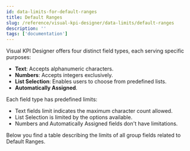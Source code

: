 ```yaml
---
id: data-limits-for-default-ranges
title: Default Ranges
slug: /reference/visual-kpi-designer/data-limits/default-ranges
description: ''
tags: ['documentation']
---
```



Visual KPI Designer offers four distinct field types, each serving specific purposes:

- **Text**: Accepts alphanumeric characters.
- **Numbers**: Accepts integers exclusively.
- **List Selection**: Enables users to choose from predefined lists.
- **Automatically Assigned**.

Each field type has predefined limits:

- Text fields limit indicates the maximum character count allowed.
- List Selection is limited by the options available.
- Numbers and Automatically Assigned fields don't have limitations.

Below you find a table describing the limits of all group fields related to Default Ranges.

<JsonToTable jsonData={table} />